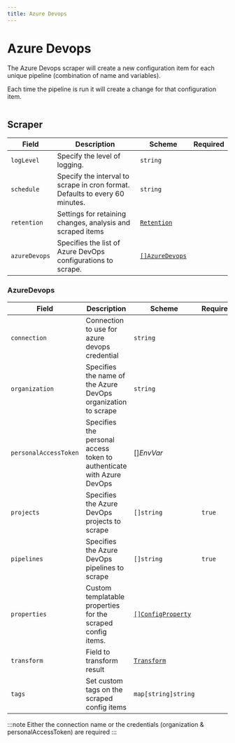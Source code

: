 ```yaml
---
title: Azure Devops
---
```



# <AzureDevopsPipeline/> Azure Devops

The Azure Devops scraper will create a new configuration item for each unique pipeline (combination of name and variables).

Each time the pipeline is run it will create a change for that configuration item.

```yaml title="azure-devops-scraper.yaml" file=../../../modules/config-db/fixtures/azure-devops.yaml
```

## Scraper

| Field         | Description                                                                  | Scheme                                       | Required |
| ------------- | ---------------------------------------------------------------------------- | -------------------------------------------- | -------- |
| `logLevel`    | Specify the level of logging.                                                | `string`                                     |          |
| `schedule`    | Specify the interval to scrape in cron format. Defaults to every 60 minutes. | `string`                                     |          |
| `retention`   | Settings for retaining changes, analysis and scraped items                   | [`Retention`](/config-db/concepts/retention) |          |
| `azureDevops` | Specifies the list of Azure DevOps configurations to scrape.                 | [`[]AzureDevops`](#azuredevops-1)            |          |

### AzureDevops

| Field                 | Description                                                           | Scheme                                           | Required |
| --------------------- | --------------------------------------------------------------------- | ------------------------------------------------ | -------- |
| `connection`          | Connection to use for azure devops credential                         | `string`                                         |          |
| `organization`        | Specifies the name of the Azure DevOps organization to scrape         | `string`                                         |          |
| `personalAccessToken` | Specifies the personal access token to authenticate with Azure DevOps | <CommonLink to="secrets">[]_EnvVar_</CommonLink> |          |
| `projects`            | Specifies the Azure DevOps projects to scrape                         | `[]string`                                       | `true`   |
| `pipelines`           | Specifies the Azure DevOps pipelines to scrape                        | `[]string`                                       | `true`   |
| `properties`          | Custom templatable properties for the scraped config items.           | [`[]ConfigProperty`](../../reference/property)   |          |
| `transform`       | Field to transform result                                                                        | [`Transform`](/config-db/concepts/transform)                        |          |
| `tags`                | Set custom tags on the scraped config items                           | `map[string]string`                              |          |

:::note
Either the connection name or the credentials (organization & personalAccessToken) are required
:::

